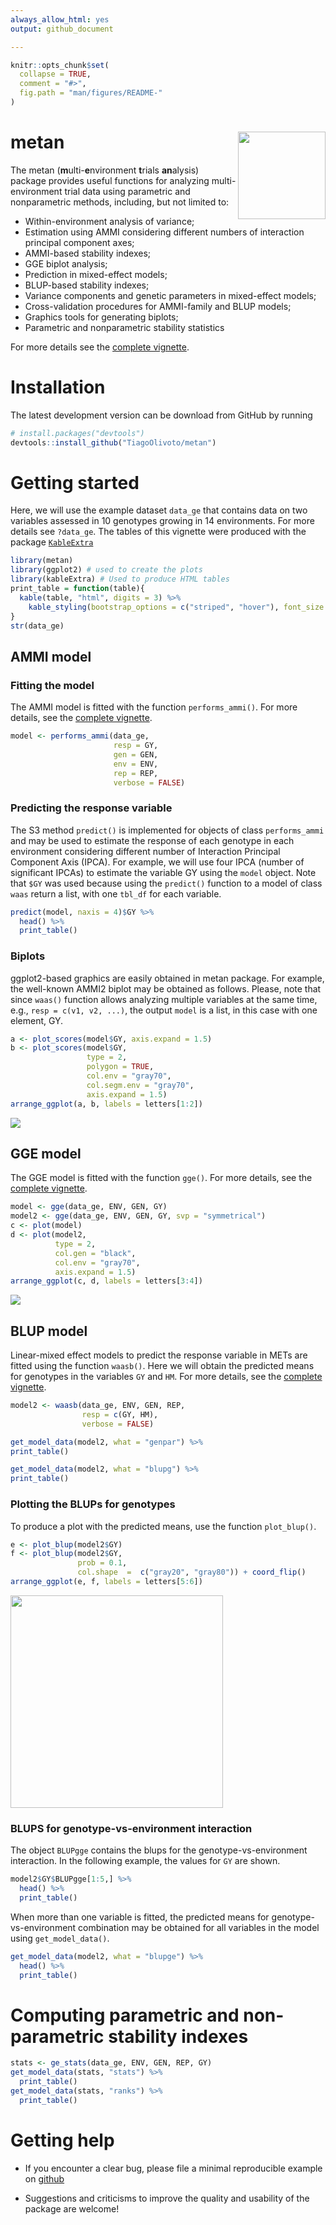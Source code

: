 ```yaml
---
always_allow_html: yes
output: github_document

---
```


<!-- README.md is generated from README.Rmd. Please edit that file -->

```r
knitr::opts_chunk$set(
  collapse = TRUE,
  comment = "#>",
  fig.path = "man/figures/README-"
)
```


# metan <img src="man/figures/logo.png" align="right" height=140/>

The metan (**m**ulti-**e**nvironment **t**rials **an**alysis) package provides useful functions for analyzing multi-environment trial data using parametric and nonparametric methods, including, but not limited to:

* Within-environment analysis of variance;
* Estimation using AMMI considering different numbers of interaction principal component axes;
* AMMI-based stability indexes;
* GGE biplot analysis;
* Prediction in mixed-effect models;
* BLUP-based stability indexes;
* Variance components and genetic parameters in mixed-effect models;
* Cross-validation procedures for AMMI-family and BLUP models;
* Graphics tools for generating biplots;
* Parametric and nonparametric stability statistics

For more details see the [complete vignette](https://tiagoolivoto.github.io/metan/).

# Installation

The latest development version can be download from GitHub by running
```r
# install.packages("devtools")
devtools::install_github("TiagoOlivoto/metan")
```



# Getting started

Here, we will use the example dataset `data_ge` that contains data on two variables assessed in 10 genotypes growing in 14 environments. For more details see `?data_ge`. The tables of this vignette were produced with the package [`KableExtra`](http://haozhu233.github.io/kableExtra/awesome_table_in_html.html)

```r
library(metan)
library(ggplot2) # used to create the plots
library(kableExtra) # Used to produce HTML tables
print_table = function(table){
  kable(table, "html", digits = 3) %>%
    kable_styling(bootstrap_options = c("striped", "hover"), font_size = 12)
}
str(data_ge)

```

## AMMI model
### Fitting the model
The AMMI model is fitted with the function `performs_ammi()`. For more details, see the [complete vignette](https://tiagoolivoto.github.io/metan/articles/vignettes_ammi.html).

```r
model <- performs_ammi(data_ge,
                       resp = GY,
                       gen = GEN,
                       env = ENV,
                       rep = REP,
                       verbose = FALSE)
```


### Predicting the response variable
The S3 method `predict()` is implemented for objects of class `performs_ammi` and may be used to estimate the response of each genotype in each environment considering different number of Interaction Principal Component Axis (IPCA). For example, we will use four IPCA (number of significant IPCAs) to estimate the variable GY using the `model` object. Note that `$GY` was used because using the `predict()` function to a model of class `waas` return a list, with one `tbl_df` for each variable.

```r
predict(model, naxis = 4)$GY %>% 
  head() %>% 
  print_table()

```


### Biplots

ggplot2-based graphics are easily obtained in metan package. For example, the well-known AMMI2 biplot may be obtained as follows. Please, note that since `waas()` function allows analyzing multiple variables at the same time, e.g., `resp = c(v1, v2, ...)`, the output `model` is a list, in this case with one element, GY.

```r
a <- plot_scores(model$GY, axis.expand = 1.5)
b <- plot_scores(model$GY,
                 type = 2,
                 polygon = TRUE,
                 col.env = "gray70",
                 col.segm.env = "gray70",
                 axis.expand = 1.5)
arrange_ggplot(a, b, labels = letters[1:2])
```

 <img src="man/figures/AMMI.png"/>
 

## GGE model
The GGE model is fitted with the function `gge()`. For more details, see the [complete vignette](https://tiagoolivoto.github.io/metan/articles/vignettes_gge.html).


```r
model <- gge(data_ge, ENV, GEN, GY)
model2 <- gge(data_ge, ENV, GEN, GY, svp = "symmetrical")
c <- plot(model)
d <- plot(model2,
          type = 2,
          col.gen = "black",
          col.env = "gray70",
          axis.expand = 1.5)
arrange_ggplot(c, d, labels = letters[3:4])
```

<img src="man/figures/GGE.png"/>

## BLUP model
Linear-mixed effect models to predict the response variable in METs are fitted using the function `waasb()`. Here we will obtain the predicted means for genotypes in the variables `GY` and `HM`. For more details, see the [complete vignette](https://tiagoolivoto.github.io/metan/articles/vignettes_blup.html).

```r
model2 <- waasb(data_ge, ENV, GEN, REP,
                resp = c(GY, HM),
                verbose = FALSE)

get_model_data(model2, what = "genpar") %>% 
print_table()

get_model_data(model2, what = "blupg") %>% 
print_table()
```


### Plotting the BLUPs for genotypes

To produce a plot with the predicted means, use the function `plot_blup()`.

```r
e <- plot_blup(model2$GY)
f <- plot_blup(model2$GY,
               prob = 0.1,
               col.shape  =  c("gray20", "gray80")) + coord_flip()
arrange_ggplot(e, f, labels = letters[5:6])
```

<img src="man/figures/BLUP.png" height=340/>

### BLUPS for genotype-vs-environment interaction

The object `BLUPgge` contains the blups for the genotype-vs-environment interaction. In the following example, the values for `GY` are shown.
```r
model2$GY$BLUPgge[1:5,] %>% 
  head() %>% 
  print_table()
```

When more than one variable is fitted, the predicted means for genotype-vs-environment combination may be obtained for all variables in the model using `get_model_data()`.

```r
get_model_data(model2, what = "blupge") %>% 
  head() %>% 
  print_table()

```


# Computing parametric and non-parametric stability indexes

```r
stats <- ge_stats(data_ge, ENV, GEN, REP, GY)
get_model_data(stats, "stats") %>% 
  print_table()
get_model_data(stats, "ranks") %>% 
  print_table()
```



# Getting help

* If you encounter a clear bug, please file a minimal reproducible example on [github](https://github.com/TiagoOlivoto/metan/issues)

* Suggestions and criticisms to improve the quality and usability of the package are welcome!



